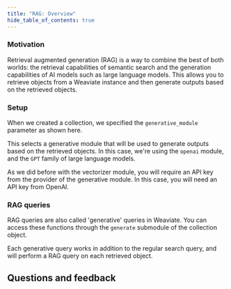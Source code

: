 ```yaml
---
title: "RAG: Overview"
hide_table_of_contents: true
---
```



### <i class="fa-solid fa-chalkboard"></i> Motivation

Retrieval augmented generation (RAG) is a way to combine the best of both worlds: the retrieval capabilities of semantic search and the generation capabilities of AI models such as large language models. This allows you to retrieve objects from a Weaviate instance and then generate outputs based on the retrieved objects.

### <i class="fa-solid fa-chalkboard"></i> Setup

When we created a collection, we specified the `generative_module` parameter as shown here.

<FilteredTextBlock
  text={PyCode}
  startMarker="# Define the generative module"
  endMarker="# END generativeDefinition"
  language="py"
/>

This selects a generative module that will be used to generate outputs based on the retrieved objects. In this case, we're using the `openai` module, and the `GPT` family of large language models.

As we did before with the vectorizer module, you will require an API key from the provider of the generative module. In this case, you will need an API key from OpenAI.

### <i class="fa-solid fa-code"></i> RAG queries

RAG queries are also called 'generative' queries in Weaviate. You can access these functions through the `generate` submodule of the collection object.

Each generative query works in addition to the regular search query, and will perform a RAG query on each retrieved object.

## Questions and feedback


<DocsFeedback/>
